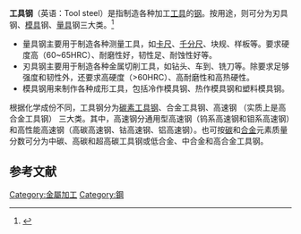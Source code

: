 '''工具钢'''（英语：Tool steel）是指制造各种加工[[工具|工具]]的[[钢|钢]]。按用途，则可分为刃具钢、[[模具|模具]]钢、[[量具|量具]]钢三大类。<ref>{{cite book |author1=杨明轩 |title=汽车机械基础 |date=2016-03 |isbn=9787564344559}}</ref>
*量具钢主要用于制造各种测量工具，如[[卡尺|卡尺]]、[[千分尺|千分尺]]、块规、样板等。要求硬度高（60~65HRC）、耐磨性好，韧性足、耐蚀性好等。
*刃具钢主要用于制造各种金属切削工具，如钻头、车到、铣刀等。除要求足够强度和韧性外，还要求高硬度（>60HRC）、高耐磨性和高热硬性。
*模具钢用来制作各种成形工具，包括冷作模具钢、热作模具钢和塑料模具钢。
根据化学成份不同，工具钢分为[[碳素工具钢|碳素工具钢]]、合金工具钢、高速钢 （实质上是高合金工具钢） 三大类。其中，高速钢分通用型高速钢（钨系高速钢和钼系高速钢）和高性能高速钢（高碳高速钢、钴高速钢、铝高速钢）。也可按[[碳|碳]]和[[合金|合金]]元素质量分数可分为中碳、高碳和超高碳工具钢或低合金、中合金和高合金工具钢。
==参考文献==
{{reflist}}

{{Metalworking navbox/tool}}
[[Category:金屬加工|Category:金屬加工]]
[[Category:鋼|Category:鋼]]